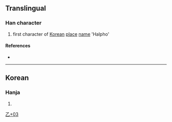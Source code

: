 {{character info/new}}
==Translingual==

===Han character===
{{Han char|rn=5|rad=乙|as=03|sn=4|four=10717|canj=MYN|ids=⿱下乙}}

# first character of [[Korean]] [[place]] [[name]] 'Halpho'

====References====
* {{Han ref|kx=0084.071|dj=0171.030|hdz=10051.101|uh=4E64|ud=20068}}

----

==Korean==

===Hanja===
{{ko-hanja|hangeul=할|rv=hal|mr=hal|y=hal}}

# {{defn|lang=ko|sort=乙03}}

[[Category:Korean-only CJKV Characters|乙+03]]